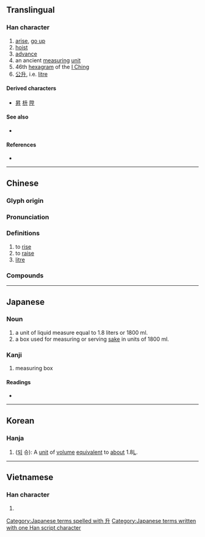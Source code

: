 {{character info/new}}
{{also|昇|陞}}
==Translingual==
{{stroke order|strokes=4}}
<!-- {{stroke order|type=animate}} -->

===Han character===
{{Han char|rn=24|rad=十|as=02|sn=4|four=24400|canj=HT|ids=⿱丿廾}}

# [[arise]], [[go up]]
# [[hoist]]
# [[advance]]
# an ancient [[measuring]] [[unit]]
# 46th [[hexagram]] of the [[I Ching]]
# [[公升]], i.e. [[litre]]

====Derived characters====
* [[昇]] [[枡]] [[陞]]

====See also====
* {{l|mul|飛}} <!-- graphically similar -->

====References====
* {{Han ref|kx=0156.030|dkj=02702|dj=0353.040|hdz=10033.050|uh=5347|ud=21319|bh=A4C9|bd=42185}}

----

==Chinese==
{{zh-forms}}

===Glyph origin===
{{Han etym}}

===Pronunciation===
{{zh-pron
|m=shēng
|c=sing1
|mn=qz,tw,xm,zz:seng/qz,tw,xm,zz:chin
|mn_note=seng - literary; chin - vernacular
|mc=y
|oc=y
|ma=
|cat=v,n
}}

===Definitions===
{{zh-hanzi}}

# to [[rise]]
# to [[raise]]
# [[litre]]

===Compounds===
{{zh-der|升高|升斗之祿|升等考試|升坐|升級|升學|升斗小民|升引|升學主義|如日方升|升格|升級換代|升空|升任|上升|升冪|升火|入室升堂|升騰|升降舵|升旗|序升|升斗|升天|五穀不升|升官|升遷|升遐|公升|升沉|升平|免試升學|升帳|升堂|回升|升高自下|升科|升降機|升降|升記號|升等|升班|升堂拜母|升堂入室|升值|以升量石|旭日東升|教猱升木|擢升|日月升恆|朝升暮合|直升|晉升|旭日初升|日升月恆|攀升|湧升流|直升機|揚升|斗升之祿|榮升|折腰升斗|斗升之水|爬升|提升|毫升|斗升|雞犬升天|超升|竄升|降升調|裊裊上升|設朝升殿|高升|雞犬俱升|高升調|騰捷飛升|躍升|調升}}

----

==Japanese==

===Noun===
{{ja-noun|ます|count=升}}

# a unit of liquid measure equal to 1.8&nbsp;liters or 1800&nbsp;ml.
# a box used for measuring or serving [[酒|sake]] in units of 1800&nbsp;ml.

===Kanji===
{{ja-kanji|grade=c|rs=十02}}

# measuring box

====Readings====
* {{ja-readings|goon=しょう<しよう|kanon=しょう<しよう|kun=ます-, のぼ-る}}

[[Category:Japanese terms spelled with 升]]
[[Category:Japanese terms written with one Han script character]]


----

==Korean==

===Hanja===
{{ko-hanja|hangeul=승|rv=seung|mr=sŭng}}

# ([[되]] 승): A [[unit]] of [[volume]] [[equivalent]] to [[about]] 1.8{{nbsp}}[[L]].

----

==Vietnamese==

===Han character===
{{vi-hantu|[[thăng]], [[thưng]]|rs=十02}}

# {{defn|lang=vi|sort=十02}}